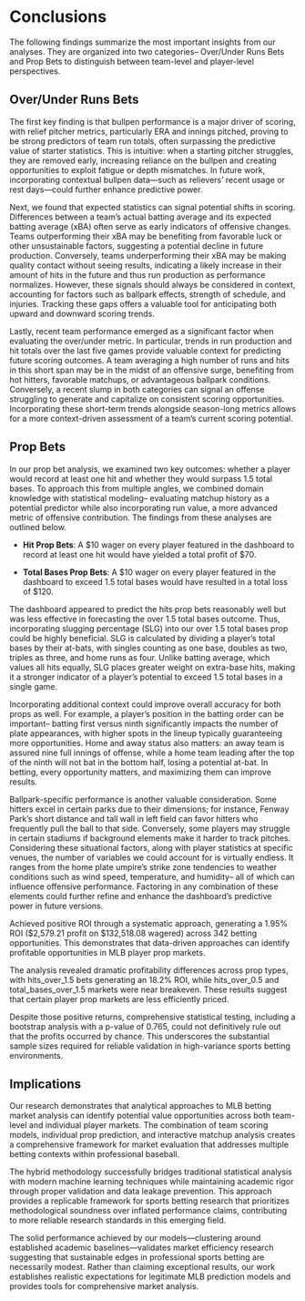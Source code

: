 # Conclusions

The following findings summarize the most important insights from our analyses. They are organized into two categories-- Over/Under Runs Bets and Prop Bets to distinguish between team-level and player-level perspectives.

## Over/Under Runs Bets
The first key finding is that bullpen performance is a major driver of scoring, with relief pitcher metrics, particularly ERA and innings pitched, proving to be strong predictors of team run totals, often surpassing the predictive value of starter statistics. This is intuitive: when a starting pitcher struggles, they are removed early, increasing reliance on the bullpen and creating opportunities to exploit fatigue or depth mismatches. In future work, incorporating contextual bullpen data—such as relievers’ recent usage or rest days—could further enhance predictive power.

Next, we found that expected statistics can signal potential shifts in scoring. Differences between a team’s actual batting average and its expected batting average (xBA) often serve as early indicators of offensive changes. Teams outperforming their xBA may be benefiting from favorable luck or other unsustainable factors, suggesting a potential decline in future production. Conversely, teams underperforming their xBA may be making quality contact without seeing results, indicating a likely increase in their amount of hits in the future and thus run production as performance normalizes. However, these signals should always be considered in context, accounting for factors such as ballpark effects, strength of schedule, and injuries. Tracking these gaps offers a valuable tool for anticipating both upward and downward scoring trends.

Lastly, recent team performance emerged as a significant factor when evaluating the over/under metric. In particular, trends in run production and hit totals over the last five games provide valuable context for predicting future scoring outcomes. A team averaging a high number of runs and hits in this short span may be in the midst of an offensive surge, benefiting from hot hitters, favorable matchups, or advantageous ballpark conditions. Conversely, a recent slump in both categories can signal an offense struggling to generate and capitalize on consistent scoring opportunities. Incorporating these short-term trends alongside season-long metrics allows for a more context-driven assessment of a team’s current scoring potential.


## Prop Bets
In our prop bet analysis, we examined two key outcomes: whether a player would record at least one hit and whether they would surpass 1.5 total bases. To approach this from multiple angles, we combined domain knowledge with statistical modeling-- evaluating matchup history as a potential predictor while also incorporating run value, a more advanced metric of offensive contribution. The findings from these analyses are outlined below.

- **Hit Prop Bets**: A $10 wager on every player featured in the dashboard to record at least one hit would have yielded a total profit of $70.

- **Total Bases Prop Bets**: A $10 wager on every player featured in the dashboard to exceed 1.5 total bases would have resulted in a total loss of $120.

The dashboard appeared to predict the hits prop bets reasonably well but was less effective in forecasting the over 1.5 total bases outcome. Thus, incorporating slugging percentage (SLG) into our over 1.5 total bases prop could be highly beneficial. SLG is calculated by dividing a player’s total bases by their at-bats, with singles counting as one base, doubles as two, triples as three, and home runs as four. Unlike batting average, which values all hits equally, SLG places greater weight on extra-base hits, making it a stronger indicator of a player’s potential to exceed 1.5 total bases in a single game.

Incorporating additional context could improve overall accuracy for both props as well. For example, a player’s position in the batting order can be important-- batting first versus ninth significantly impacts the number of plate appearances, with higher spots in the lineup typically guaranteeing more opportunities. Home and away status also matters: an away team is assured nine full innings of offense, while a home team leading after the top of the ninth will not bat in the bottom half, losing a potential at-bat. In betting, every opportunity matters, and maximizing them can improve results.

Ballpark-specific performance is another valuable consideration. Some hitters excel in certain parks due to their dimensions; for instance, Fenway Park’s short distance and tall wall in left field can favor hitters who frequently pull the ball to that side. Conversely, some players may struggle in certain stadiums if background elements make it harder to track pitches. Considering these situational factors, along with player statistics at specific venues, the number of variables we could account for is virtually endless. It ranges from the home plate umpire’s strike zone tendencies to weather conditions such as wind speed, temperature, and humidity-- all of which can influence offensive performance. Factoring in any combination of these elements could further refine and enhance the dashboard’s predictive power in future versions.

Achieved positive ROI through a systematic approach, generating a 1.95% ROI ($2,579.21 profit on $132,518.08 wagered) across 342 betting opportunities. This demonstrates that data-driven approaches can identify profitable opportunities in MLB player prop markets.

The analysis revealed dramatic profitability differences across prop types, with hits_over_1.5 bets generating an 18.2% ROI, while hits_over_0.5 and total_bases_over_1.5 markets were near breakeven. These results suggest that certain player prop markets are less efficiently priced.

Despite those positive returns, comprehensive statistical testing, including a bootstrap analysis with a p-value of 0.765, could not definitively rule out that the profits occurred by chance. This underscores the substantial sample sizes required for reliable validation in high-variance sports betting environments.


## Implications

Our research demonstrates that analytical approaches to MLB betting market analysis can identify potential value opportunities across both team-level and individual player markets. The combination of team scoring models, individual prop prediction, and interactive matchup analysis creates a comprehensive framework for market evaluation that addresses multiple betting contexts within professional baseball.

The hybrid methodology successfully bridges traditional statistical analysis with modern machine learning techniques while maintaining academic rigor through proper validation and data leakage prevention. This approach provides a replicable framework for sports betting research that prioritizes methodological soundness over inflated performance claims, contributing to more reliable research standards in this emerging field.

The solid performance achieved by our models—clustering around established academic baselines—validates market efficiency research suggesting that sustainable edges in professional sports betting are necessarily modest. Rather than claiming exceptional results, our work establishes realistic expectations for legitimate MLB prediction models and provides tools for comprehensive market analysis.
